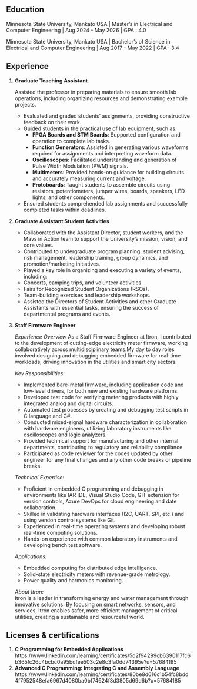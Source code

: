 <!-- ---
title: "ACHIEVEMENTS"
---

• Awarded the Dean's List for acquiring 4.0 GPA.  
• ABCDEF -->





## Education

Minnesota State University, Mankato USA |
Master's in Electrical and Computer Engineering | Aug 2024 - May 2026 | GPA : 4.0

Minnesota State University, Mankato USA |
Bachelor's of Science in Electrical and Computer Engineering | Aug 2017 - May 2022 | GPA : 3.4

## Experience
1. **Graduate Teaching Assistant**

    Assisted the professor in preparing materials to ensure smooth lab operations, including organizing resources and demonstrating example projects.  
    - Evaluated and graded students' assignments, providing constructive feedback on their work.  
    - Guided students in the practical use of lab equipment, such as:  
        - **FPGA Boards and STM Boards**: Supported configuration and operation to complete lab tasks.  
        - **Function Generators**: Assisted in generating various waveforms required for assignments and interpreting waveform data.  
        - **Oscilloscopes**: Facilitated understanding and generation of Pulse Width Modulation (PWM) signals.  
        - **Multimeters**: Provided hands-on guidance for building circuits and accurately measuring current and voltage.  
        - **Protoboards**: Taught students to assemble circuits using resistors, potentiometers, jumper wires, boards, speakers, LED lights, and other components.  
    - Ensured students comprehended lab assignments and     successfully completed tasks within deadlines.  
2. **Graduate Assistant Student Activities**
      
    - Collaborated with the Assistant Director, student workers, and the Mavs in Action team to support the University’s mission, vision, and core values.  
    - Contributed to undergraduate program planning, student advising, risk management, leadership training, group dynamics, and promotion/marketing initiatives.  
    - Played a key role in organizing and executing a variety of events, including:  
    - Concerts, camping trips, and volunteer activities.  
    - Fairs for Recognized Student Organizations (RSOs).  
    - Team-building exercises and leadership workshops.  
    - Assisted the Directors of Student Activities and other Graduate Assistants with essential tasks, ensuring the success of departmental programs and events.   
3. **Staff Firmware Engineer** 

    *Experience Overview* 
    As a Staff Firmware Engineer at Itron, I contributed to the development of cutting-edge electricity meter firmware, working collaboratively across multidisciplinary teams.My day to day roles involved designing and debugging embedded firmware for real-time workloads, driving innovation in the utilities and smart city sectors.

    *Key Responsibilities:*  
    - Implemented bare-metal firmware, including application code and low-level drivers, for both new and existing hardware platforms.  
    - Developed test code for verifying metering products with highly integrated analog and digital circuits.  
    - Automated test processes by creating and debugging test scripts in C language and C#.  
    - Conducted mixed-signal hardware characterization in collaboration with hardware engineers, utilizing laboratory instruments like oscilloscopes and logic analyzers.  
    - Provided technical support for manufacturing and other internal departments, contributing to regulatory and reliability compliance.
    - Participated as code reviewer for the codes updated by other engineer for any final changes and any other code breaks or pipeline breaks.

    *Technical Expertise:*  
    - Proficient in embedded C programming and debugging in environments like IAR IDE, Visual Studio Code, GIT extension for version controls, Azure DevOps for cloud engineering and date collaboration.  
    - Skilled in validating hardware interfaces (I2C, UART, SPI, etc.) and using version control systems like Git.  
    - Experienced in real-time operating systems and developing robust real-time computing solutions.  
    - Hands-on experience with common laboratory instruments and developing bench test software.  

    *Applications:* 
    - Embedded computing for distributed edge intelligence.  
    - Solid-state electricity meters with revenue-grade metrology.  
    - Power quality and harmonics monitoring.  

    *About Itron:*  
    Itron is a leader in transforming energy and water management through innovative solutions. By focusing on smart networks, sensors, and services, Itron enables safer, more efficient management of critical utilities, creating a sustainable and resourceful world.

## Licenses & certifications

1. **C Programming for Embedded Applications**
    https://www.linkedin.com/learning/certificates/5d2f94299cb6390117fc6b365fc26c4bcbc0a95bdfee503c2e8c3fa0dd74395e?u=57684185
2. **Advanced C Programming: Integrating C and Assembly Language** 
    https://www.linkedin.com/learning/certificates/80be8d616c1b54fc8bdd4f7952548efa6967d4080ba0bf74624f3d3805d69d6b?u=57684185